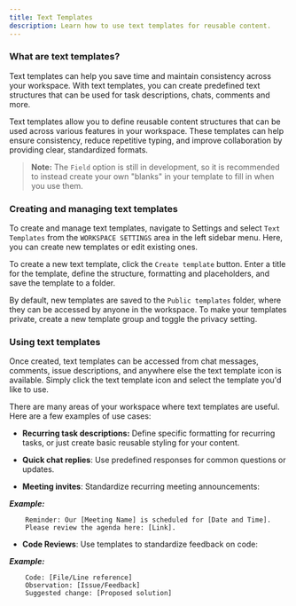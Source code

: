 ```yaml
---
title: Text Templates
description: Learn how to use text templates for reusable content.
---
```


### What are text templates?

Text templates can help you save time and maintain consistency across your workspace. With text templates, you can create predefined text structures that can be used for task descriptions, chats, comments and more.

Text templates allow you to define reusable content structures that can be used across various features in your workspace. These templates can help ensure consistency, reduce repetitive typing, and improve collaboration by providing clear, standardized formats.

> **Note:** The `Field` option is still in development, so it is recommended to instead create your own "blanks" in your template to fill in when you use them.

### Creating and managing text templates

To create and manage text templates, navigate to Settings and select `Text Templates` from the `WORKSPACE SETTINGS` area in the left sidebar menu. Here, you can create new templates or edit existing ones.

To create a new text template, click the `Create template` button. Enter a title for the template, define the structure, formatting and placeholders, and save the template to a folder.

By default, new templates are saved to the `Public templates` folder, where they can be accessed by anyone in the workspace. To make your templates private, create a new template group and toggle the privacy setting.

### Using text templates

Once created, text templates can be accessed from chat messages, comments, issue descriptions, and anywhere else the text template icon is available. Simply click the text template icon and select the template you'd like to use.

There are many areas of your workspace where text templates are useful. Here are a few examples of use cases:

- **Recurring task descriptions:** Define specific formatting for recurring tasks, or just create basic reusable styling for your content.

- **Quick chat replies**: Use predefined responses for common questions or updates.

- **Meeting invites**: Standardize recurring meeting announcements:

**_Example:_**
```
    Reminder: Our [Meeting Name] is scheduled for [Date and Time].
    Please review the agenda here: [Link].
```
- **Code Reviews**: Use templates to standardize feedback on code:

**_Example:_**
```
    Code: [File/Line reference]
    Observation: [Issue/Feedback]
    Suggested change: [Proposed solution]
```